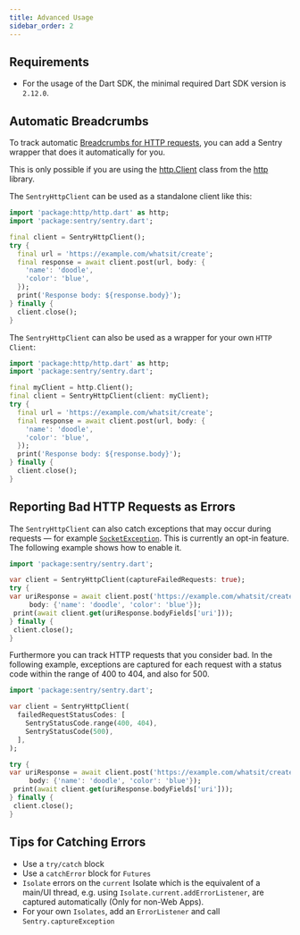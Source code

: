 ```yaml
---
title: Advanced Usage
sidebar_order: 2
---
```


## Requirements

- For the usage of the Dart SDK, the minimal required Dart SDK version is `2.12.0`.

## Automatic Breadcrumbs

To track automatic [Breadcrumbs for HTTP requests](https://develop.sentry.dev/sdk/event-payloads/breadcrumbs/#breadcrumb-types), you can add a Sentry wrapper that does it automatically for you.

This is only possible if you are using the [http.Client](https://pub.dev/documentation/http/latest/http/Client-class.html) class from the [http](https://pub.dev/packages/http) library.

The `SentryHttpClient` can be used as a standalone client like this:

```dart
import 'package:http/http.dart' as http;
import 'package:sentry/sentry.dart';

final client = SentryHttpClient();
try {
  final url = 'https://example.com/whatsit/create';
  final response = await client.post(url, body: {
    'name': 'doodle',
    'color': 'blue',
  });
  print('Response body: ${response.body}');
} finally {
  client.close();
}
```

The `SentryHttpClient` can also be used as a wrapper for your own `HTTP Client`:

```dart
import 'package:http/http.dart' as http;
import 'package:sentry/sentry.dart';

final myClient = http.Client();
final client = SentryHttpClient(client: myClient);
try {
  final url = 'https://example.com/whatsit/create';
  final response = await client.post(url, body: {
    'name': 'doodle',
    'color': 'blue',
  });
  print('Response body: ${response.body}');
} finally {
  client.close();
}
```

## Reporting Bad HTTP Requests as Errors

The `SentryHttpClient` can also catch exceptions that may occur during requests — for example [`SocketException`](https://api.dart.dev/stable/2.13.4/dart-io/SocketException-class.html).
This is currently an opt-in feature. The following example shows how to enable it.

```dart
import 'package:sentry/sentry.dart';

var client = SentryHttpClient(captureFailedRequests: true);
try {
var uriResponse = await client.post('https://example.com/whatsit/create',
     body: {'name': 'doodle', 'color': 'blue'});
 print(await client.get(uriResponse.bodyFields['uri']));
} finally {
 client.close();
}
```

Furthermore you can track HTTP requests that you consider bad. In the
following example, exceptions are captured for each request
with a status code within the range of 400 to 404, and also for 500.

```dart
import 'package:sentry/sentry.dart';

var client = SentryHttpClient(
  failedRequestStatusCodes: [
    SentryStatusCode.range(400, 404),
    SentryStatusCode(500),
  ],
);

try {
var uriResponse = await client.post('https://example.com/whatsit/create',
     body: {'name': 'doodle', 'color': 'blue'});
 print(await client.get(uriResponse.bodyFields['uri']));
} finally {
 client.close();
}
```

## Tips for Catching Errors

- Use a `try/catch` block
- Use a `catchError` block for `Futures`
- `Isolate` errors on the `current` Isolate which is the equivalent of a main/UI thread, e.g. using `Isolate.current.addErrorListener`, are captured automatically (Only for non-Web Apps).
- For your own `Isolates`, add an `ErrorListener` and call `Sentry.captureException`
